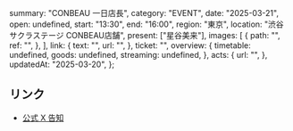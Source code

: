   summary: "CONBEAU 一日店長",
  category: "EVENT",
  date: "2025-03-21",
  open: undefined,
  start: "13:30",
  end: "16:00",
  region: "東京",
  location: "渋谷サクラステージ CONBEAU店舗",
  present: ["星谷美来"],
  images: [
    {
      path: "",
      ref: "",
    },
  ],
  link: {
    text: "",
    url: "",
  },
  ticket: "",
  overview: {
    timetable: undefined,
    goods: undefined,
    streaming: undefined,
  },
  acts: {
    url: "",
  },
  updatedAt: "2025-03-20",
};

## リンク

- [公式 X 告知](https://x.com/takanenofficial/status/1902647567688847430)
